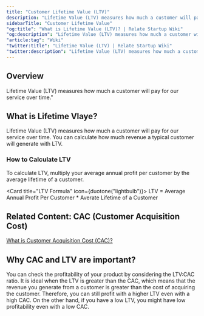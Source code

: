 ```yaml
---
title: "Customer Lifetime Value (LTV)"
description: "Lifetime Value (LTV) measures how much a customer will pay for our service over time."
sidebarTitle: "Customer Lifetime Value"
"og:title": "What is Lifetime Value (LTV)? | Relate Startup Wiki"
"og:description": "Lifetime Value (LTV) measures how much a customer will pay for our service over time."
"article:tag": "Wiki"
"twitter:title": "Lifetime Value (LTV) | Relate Startup Wiki"
"twitter:description": "Lifetime Value (LTV) measures how much a customer will pay for our service over time."
---
```


## Overview
Lifetime Value (LTV) measures how much a customer will pay for our service over time."

## What is Lifetime Vlaye?
Lifetime Value (LTV) measures how much a customer will pay for our service over time. You can calculate how much revenue a typical customer will generate with LTV. 

### How to Calculate LTV
To calculate LTV, multiply your average annual profit per customer by the average lifetime of a customer.

<Card title="LTV Formula" icon={duotone("lightbulb")}>
  LTV  = Average Annual Profit Per Customer * Averate Lifetime of a Customer
</Card>

## Related Content: CAC (Customer Acquisition Cost)

<Tip>[What is Customer Acquisition Cost (CAC)?](https://relate.so/docs/wiki/cac/)</Tip>

## Why CAC and LTV are important?
You can check the profitability of your product by considering the LTV:CAC ratio. 
It is ideal when the LTV is greater than the CAC, which means that the revenue you generate from a customer is greater than the cost of acquiring the customer. Therefore, you can still profit with a higher LTV even with a high CAC. On the other hand, if you have a low LTV, you might have low profitability even with a low CAC. 
